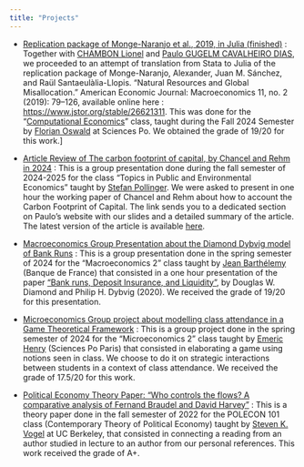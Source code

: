 ```yaml
---
title: "Projects"
---
```


\begin{center}
Welcome tom my project webpage. You will find here a list of ongoing or past projects I have worked on.
\end{center}

- [Replication package of Monge-Naranjo et al., 2019, in Julia (finished)](https://www.paulogcd.com/Replication_Monge_et_al_2019.jl/dev/) :
 Together with [CHAMBON Lionel](https://lionelchambon.github.io/) and [Paulo GUGELM CAVALHEIRO DIAS](https://www.paulogcd.com/), we proceeded to an attempt of translation from 
 Stata to Julia of the replication package of Monge-Naranjo, Alexander, Juan M. Sánchez, and Raül Santaeulàlia-Llopis.
  “Natural Resources and Global Misallocation.” American Economic Journal: Macroeconomics 11, no. 2 (2019): 79–126,
   available online here : [https://www.jstor.org/stable/26621311](https://www.jstor.org/stable/26621311).
    This was done for the “[Computational Economics](https://floswald.github.io/NumericalMethods/)” class,
     taught during the Fall 2024 Semester by [Florian Oswald](https://floswald.github.io/) at Sciences Po.
      We obtained the grade of 19/20 for this work.]

- [Article Review of The carbon footprint of capital, by Chancel and Rehm in 2024](https://www.paulogcd.com/TPEE_Presentation/) : This is a group presentation done during the fall semester of 2024-2025 for the class “Topics in Public and Environmental Economics” taught by [Stefan Pollinger](https://www.stefanpollinger.com/). We were asked to present in one hour the working paper of Chancel and Rehm about how to account the Carbon Footprint of Capital. The link sends you to a dedicated section on Paulo's website with our slides and a detailed summary of the article. The latest version of the article is available [here](https://www.dropbox.com/scl/fi/8jsi7pgno80xlhhjsu3zc/CarbonCapital2023ChancelRehm.pdf?rlkey=nu70bve6k1ofmqz2zpttox9gh&e=1).

- [Macroeconomics Group Presentation about the Diamond Dybvig model of Bank Runs](macro_pre.pdf) : 
This is a group presentation done in the spring semester of 2024 for the "Macroeconomics 2" class taught by [Jean Barthélemy](https://sites.google.com/site/jeanbarthelemyeconomist/home) (Banque de France) that consisted in a one hour presentation of the paper ["Bank runs, Deposit Insurance, and Liquidity"](https://www.jstor.org/stable/1837095), by Douglas W. Diamond and Philip H. Dybvig (2020). We received the grade of 19/20 for this presentation.

- [Microeconomics Group project about modelling class attendance in a Game Theoretical Framework](Micro_Group_Project.pdf) : 
This is a group project done in the spring semester of 2024 for the "Microeconomics 2" class taught by [Emeric Henry](https://sites.google.com/site/emericmlhenry/home) (Sciences Po Paris) that consisted in elaborating a game using notions seen in class. We choose to do it on strategic interactions between students in a context of class attendance. We received the grade of 17.5/20 for this work.

- [Political Economy Theory Paper: "Who controls the flows? A comparative analysis of Fernand Braudel and David Harvey"](theory-paper_braudel-harvey.pdf) : 
This is a theory paper done in the fall semester of 2022 for the POLECON 101 class (Contemporary Theory of Political Economy) taught by [Steven K. Vogel](https://polisci.berkeley.edu/people/person/steven-vogel) at UC Berkeley, that consisted in connecting a reading from an author studied in lecture to an author from our personal references. This work received the grade of A+.
